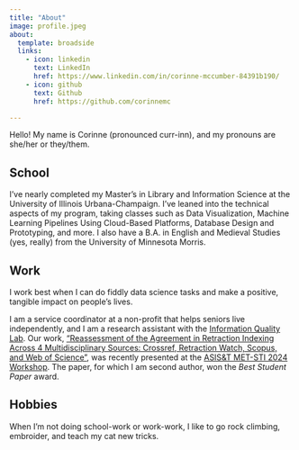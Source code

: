 ```yaml
---
title: "About"
image: profile.jpeg
about:
  template: broadside
  links:
    - icon: linkedin
      text: LinkedIn
      href: https://www.linkedin.com/in/corinne-mccumber-84391b190/
    - icon: github
      text: Github
      href: https://github.com/corinnemc

---
```


Hello! My name is Corinne (pronounced curr-inn), and my pronouns are she/her or they/them.

## School

I've nearly completed my Master's in Library and Information Science at the University of Illinois Urbana-Champaign. I've leaned into the technical aspects of my program, taking classes such as Data Visualization, Machine Learning Pipelines Using Cloud-Based Platforms, Database Design and Prototyping, and more. I also have a B.A. in English and Medieval Studies (yes, really) from the University of Minnesota Morris.

## Work

I work best when I can do fiddly data science tasks and make a positive, tangible impact on people's lives. 

I am a service coordinator at a non-profit that helps seniors live independently, and I am a research assistant with the [Information Quality Lab](https://infoqualitylab.org/). Our work, ["Reassessment of the Agreement in Retraction Indexing Across 4 Multidisciplinary Sources: Crossref, Retraction Watch, Scopus, and Web of Science"](https://doi.org/10.5281/zenodo.14004526), was recently presented at the [ASIS&T MET-STI 2024 Workshop](https://ischool.illinois.edu/news-events/news/2024/11/schneider-group-present-asist-workshop). The paper, for which I am second author, won the *Best Student Paper* award.

## Hobbies

When I'm not doing school-work or work-work, I like to go rock climbing, embroider, and teach my cat new tricks.
